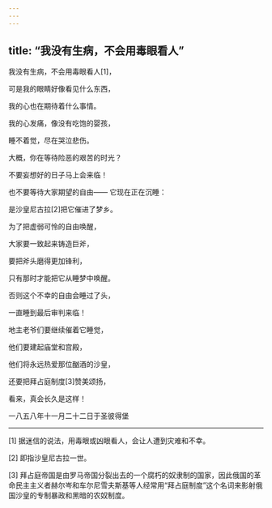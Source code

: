 ```yaml
---
---
---
```

title: “我没有生病，不会用毒眼看人”
---




我没有生病，不会用毒眼看人[1]，

可是我的眼睛好像看见什么东西，

我的心也在期待着什么事情。

我的心发痛，像没有吃饱的婴孩，

睡不着觉，尽在哭泣悲伤。

大概，你在等待险恶的艰苦的时光？

不要妄想好的日子马上会来临！

也不要等待大家期望的自由—— 它现在正在沉睡：

是沙皇尼古拉[2]把它催进了梦乡。

为了把虚弱可怜的自由唤醒，

大家要一致起来铸造巨斧，

要把斧头磨得更加锋利，

只有那时才能把它从睡梦中唤醒。

否则这个不幸的自由会睡过了头，

一直睡到最后审判来临！

地主老爷们要继续催着它睡觉，

他们要建起庙堂和宫殿，

他们将永远热爱那位酗酒的沙皇，

还要把拜占庭制度[3]赞美颂扬，

看来，真会长久是这样！

一八五八年十一月二十二日于圣彼得堡



* * *



[1] 据迷信的说法，用毒眼或凶眼看人，会让人遭到灾难和不幸。

[2] 即指沙皇尼古拉一世。

[3] 拜占庭帝国是由罗马帝国分裂出去的一个腐朽的奴隶制的国家，因此俄国的革命民主主义者赫尔岑和车尔尼雪夫斯基等人经常用“拜占庭制度”这个名词来影射俄国沙皇的专制暴政和黑暗的农奴制度。